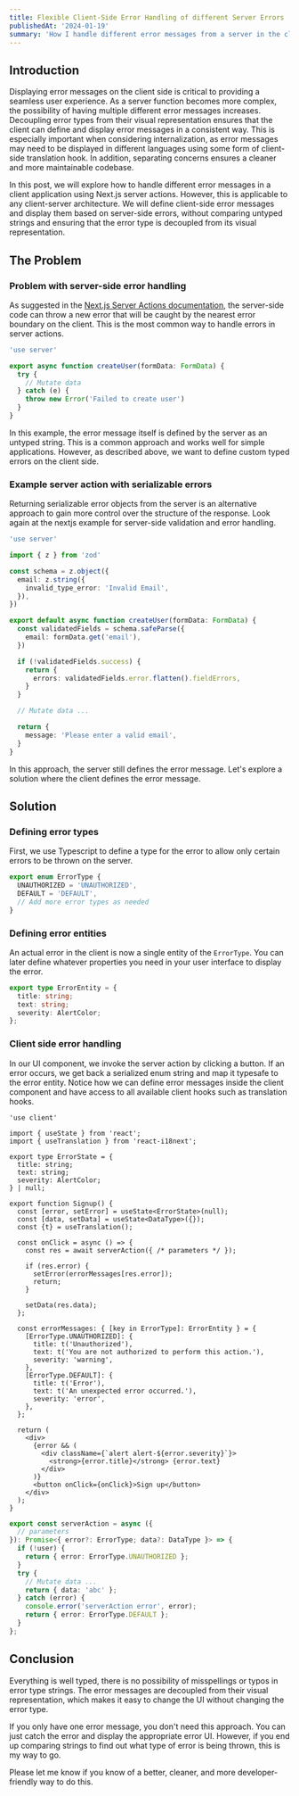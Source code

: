```yaml
---
title: Flexible Client-Side Error Handling of different Server Errors
publishedAt: '2024-01-19'
summary: 'How I handle different error messages from a server in the client, focusing on separating concerns and flexibility.'
---
```


## Introduction

Displaying error messages on the client side is critical to providing a seamless user experience. As a server function becomes more complex, the possibility of having multiple different error messages increases.
Decoupling error types from their visual representation ensures that the client can define and display error messages in a consistent way. This is especially important when considering internalization, as error messages may need to be displayed in different languages using some form of client-side translation hook. 
In addition, separating concerns ensures a cleaner and more maintainable codebase.

In this post, we will explore how to handle different error messages in a client application using Next.js server actions. However, this is applicable to any client-server architecture. We will define client-side error messages and display them based on server-side errors, without comparing untyped strings and ensuring that the error type is decoupled from its visual representation.

## The Problem

### Problem with server-side error handling

As suggested in the [Next.js Server Actions documentation](https://nextjs.org/docs/app/building-your-application/data-fetching/server-actions-and-mutations), the server-side code can throw a new error that will be caught by the nearest error boundary on the client. This is the most common way to handle errors in server actions.

```ts
'use server'

export async function createUser(formData: FormData) {
  try {
    // Mutate data
  } catch (e) {
    throw new Error('Failed to create user')
  }
}
```

In this example, the error message itself is defined by the server as an untyped string.  This is a common approach and works well for simple applications. However, as described above, we want to define custom typed errors on the client side.

### Example server action with serializable errors

Returning serializable error objects from the server is an alternative approach to gain more control over the structure of the response. Look again at the nextjs example for server-side validation and error handling.

```ts
'use server'

import { z } from 'zod'

const schema = z.object({
  email: z.string({
    invalid_type_error: 'Invalid Email',
  }),
})

export default async function createUser(formData: FormData) {
  const validatedFields = schema.safeParse({
    email: formData.get('email'),
  })

  if (!validatedFields.success) {
    return {
      errors: validatedFields.error.flatten().fieldErrors,
    }
  }

  // Mutate data ...

  return {
    message: 'Please enter a valid email',
  }
}
```

In this approach, the server still defines the error message. Let's explore a solution where the client defines the error message.

## Solution

### Defining error types

First, we use Typescript to define a type for the error to allow only certain errors to be thrown on the server.

```ts
export enum ErrorType {
  UNAUTHORIZED = 'UNAUTHORIZED',
  DEFAULT = 'DEFAULT',
  // Add more error types as needed
}
```

### Defining error entities

An actual error in the client is now a single entity of the `ErrorType`. You can later define whatever properties you need in your user interface to display the error.

```ts
export type ErrorEntity = {
  title: string;
  text: string;
  severity: AlertColor;
};
```

### Client side error handling

In our UI component, we invoke the server action by clicking a button. If an error occurs, we get back a serialized enum string and map it typesafe to the error entity. Notice how we can define error messages inside the client component and have access to all available client hooks such as translation hooks.

```tsx {5-9, 12, 19} /ErrorType/ /ErrorEntity/
'use client'

import { useState } from 'react';
import { useTranslation } from 'react-i18next';

export type ErrorState = {
  title: string;
  text: string;
  severity: AlertColor;
} | null;

export function Signup() {
  const [error, setError] = useState<ErrorState>(null);
  const [data, setData] = useState<DataType>({});
  const {t} = useTranslation();

  const onClick = async () => {
    const res = await serverAction({ /* parameters */ });

    if (res.error) {
      setError(errorMessages[res.error]);
      return;
    }

    setData(res.data);
  };

  const errorMessages: { [key in ErrorType]: ErrorEntity } = {
    [ErrorType.UNAUTHORIZED]: {
      title: t('Unauthorized'),
      text: t('You are not authorized to perform this action.'),
      severity: 'warning',
    },
    [ErrorType.DEFAULT]: {
      title: t('Error'),
      text: t('An unexpected error occurred.'),
      severity: 'error',
    },
  };

  return (
    <div>
      {error && (
        <div className={`alert alert-${error.severity}`}>
          <strong>{error.title}</strong> {error.text}
        </div>
      )}
      <button onClick={onClick}>Sign up</button>
    </div>
  );
}
```

```ts {6, 13}
export const serverAction = async ({
  // parameters
}): Promise<{ error?: ErrorType; data?: DataType }> => {
  if (!user) {
    return { error: ErrorType.UNAUTHORIZED };
  }
  try {
    // Mutate data ...
    return { data: 'abc' };
  } catch (error) {
    console.error('serverAction error', error);
    return { error: ErrorType.DEFAULT };
  }
};
```

## Conclusion

Everything is well typed, there is no possibility of misspellings or typos in error type strings. The error messages are decoupled from their visual representation, which makes it easy to change the UI without changing the error type.

If you only have one error message, you don't need this approach. You can just catch the error and display the appropriate error UI. However, if you end up comparing strings to find out what type of error is being thrown, this is my way to go.

Please let me know if you know of a better, cleaner, and more developer-friendly way to do this.